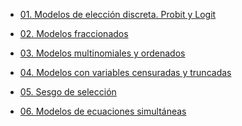 -   [01. Modelos de elección discreta. Probit y Logit](../2023-06-13-01-modelos-de-eleccion-discreta-probit-y-logit/index.qmd)

-   [02. Modelos fraccionados](../2023-06-13-02-modelos-fraccionados/index.qmd)

-   [03. Modelos multinomiales y ordenados](../2023-06-13-03-modelos-multinomiales-y-ordenados/index.qmd)

-   [04. Modelos con variables censuradas y truncadas](../2023-06-13-04-modelos-con-variables-censuradas-y-truncadas/index.qmd)

-   [05. Sesgo de selección](../2023-06-13-05-sesgo-de-seleccion/index.qmd)

-   [06. Modelos de ecuaciones simultáneas](../2023-06-13-06-modelos-de-ecuaciones-simultaneas/index.qmd)